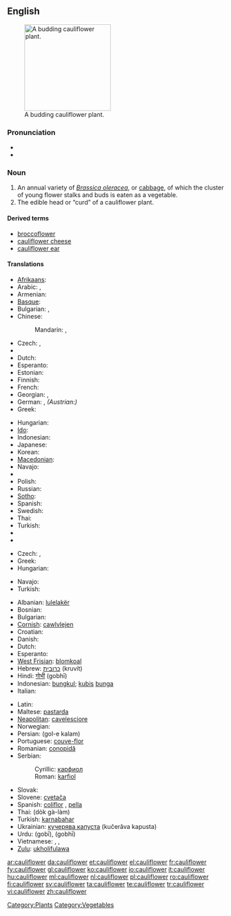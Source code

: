 ==English==
[[Image:Cauliflower.jpg|thumb|right|200px|A budding cauliflower plant.]]

===Pronunciation===
* {{audio|en-au-cauliflower.ogg|Audio (Australia)}}
* {{audio|en-us-cauliflower.ogg|Audio (US)}}

===Noun===
{{en-noun}}

# An annual variety of ''[[Brassica oleracea]]'', or [[cabbage]], of which the cluster of young flower stalks and buds is eaten as a vegetable.
# The edible head or “curd” of a cauliflower plant.

====Derived terms====
* [[broccoflower]]
* [[cauliflower cheese]]
* [[cauliflower ear]]

====Translations====
{{trans-top|Vegetable}}
* [[Afrikaans]]: {{t|af|blomkool|xs=Afrikaans}}
* Arabic: {{t|ar|قرنبيط|m|tr=qarnabiiT}},  {{t|ar|قنبيط|m|tr=qunnabiiT}}
* Armenian: {{t-|hy|ծաղկակաղամբ|tr=çaġkakaġamb}}
* [[Basque]]: {{t|eu|azalore|xs=Basque}}
* Bulgarian: {{t|bg|карнабит|m}},  {{t-|bg|карфиол|m}}
* Chinese:
*: Mandarin: {{t|cmn|花椰菜|tr=huāyēcài|sc=Hani}},  {{t|cmn|菜花|tr=càihuā|sc=Hani}}
* Czech: {{t-|cs|květák|m}}, {{t-|cs|karfiól|m}}
* {{trreq|Danish}}
* Dutch: {{t+|nl|bloemkool}}
* Esperanto: {{t+|eo|florbrasiko|xs=Esperanto}}
* Estonian: {{t|et|lillkapsas}}
* Finnish: {{t+|fi|kukkakaali}}
* French: {{t+|fr|chou-fleur|m}}
* Georgian: {{t|ka|კალბანი|tr=kalbani|sc=Geor|xs=Georgian}},  {{t|ka|ყვავილოვანი კომბოსტო|tr=qvavilovani kombosto|sc=Geor|xs=Georgian}}
* German: {{t+|de|Blumenkohl|m}},  ''(Austrian:)'' {{t|de|Karfiol|m}}
* Greek: {{t+|el|κουνουπίδι|n|tr=kunupídi}}
{{trans-mid}}
* Hungarian: {{t+|hu|karfiol}}
* [[Ido]]: {{t+|io|florkaulo|xs=Ido}}
* Indonesian: {{t-|id|blumkol|xs=Indonesian}}
* Japanese: {{t-|ja|カリフラワー|tr=karifurawā}}
* Korean: {{t|ko|꽃양배추|tr=kkotyangbaechu|sc=Kore}}
* [[Macedonian]]: {{t-|mk|карфиол|m|tr=karfiól}}
* Navajo: {{tø|nv|chʼil łigaii}}
* {{trreq|Persian}}
* Polish: {{t+|pl|kalafior|m}}
* Russian: {{t+|ru|цветная капуста|f|tr=cvetnája kapústa}}
* [[Sotho]]: {{t|st|kholifolawa|xs=Sotho}}
* Spanish: {{t|es|coliflor|f}}
* Swedish: {{t+|sv|blomkål|c}}
* Thai: {{t|th|กะหล่ำ|tr=gàlàm}}
* Turkish: {{t+|tr|karnabahar}}
* {{trreq|Ukrainian}}
* {{trreq|Vietnamese}}
{{trans-bottom}}

{{trans-top|Edible head of a cauliflower plant}}
* Czech: {{t-|cs|květák|m}}, {{t-|cs|karfiól|m}}
* Greek: {{t+|el|κουνουπίδι|n|tr=kunupídi}}
* Hungarian: {{t+|hu|karfiol}}
{{trans-mid}}
* Navajo: {{tø|nv|chʼil łigaii}}
* Turkish: {{t+|tr|karnabahar}}
{{trans-bottom}}

{{checktrans-top}}
* Albanian: [[lulelakër]]
* Bosnian: {{t-|bs|karfiol|m}}
* Bulgarian: {{t-|bg|карфиол|m|tr=karfiol}}
* [[Cornish]]: [[cawlvlejen]]
* Croatian: {{t-|hr|karfiol|m}}
* Danish: {{t+|da|blomkål}}
* Dutch: {{t+|nl|bloemkool|f}}
* Esperanto: {{t+|eo|florbrasiko|xs=Esperanto}}
* [[West Frisian]]: [[blomkoal]]
* Hebrew: [[כרובית]] (kruvít) {{f}}
* Hindi: [[गोभी]] (gobhī)
* Indonesian: [[bungkul]]; [[kubis]] [[bunga]]
* Italian: {{t+|it|cavolfiore|m}}
{{checktrans-mid}}
* Latin: {{t+|la|brassica|f}}
* Maltese: [[pastarda]] {{f}}
* [[Neapolitan]]: [[cavelesciore]]
* Norwegian: {{t-|no|blomkål}}
* Persian: {{fa-Arab|[[گل کلم]]}} (gol-e kalam)
* Portuguese: [[couve-flor]] {{f}}
* Romanian: [[conopidă]] {{f}}
* Serbian:
*: Cyrillic: [[карфиол]] {{m}}
*: Roman: [[karfiol]] {{m}}
* Slovak: {{t-|sk|karfiol|m}}
* Slovene: [[cvetača]] {{f}}
* Spanish: [[coliflor]] {{f}}, [[pella]] {{f}} {{italbrac|Northern Spain|specifically Navarra|Spanish Basque Country|Aragon|and La Rioja}}
* Thai: {{Thai|[[ดอกกะหล่ำ]]}} (dòk gà-làm)
* Turkish: [[karnabahar]]
* Ukrainian: [[кучерява капуста]] (kučerǎva kapusta) {{f}}
* Urdu: {{ur-Arab|[[گوبی]]}} (gobī), {{ur-Arab|[[گوبھی]]}} (gobhī)
* Vietnamese: {{t-|vi|hoa lơ|xs=Vietnamese}}, {{t-|vi|hoa lơ trắng|xs=Vietnamese}}, {{t-|vi|bông cải trắng|xs=Vietnamese}}
* [[Zulu]]: [[ukholifulawa]]
{{checktrans-bottom}}

[[Category:Plants]]
[[Category:Vegetables]]

[[ar:cauliflower]]
[[da:cauliflower]]
[[et:cauliflower]]
[[el:cauliflower]]
[[fr:cauliflower]]
[[fy:cauliflower]]
[[gl:cauliflower]]
[[ko:cauliflower]]
[[io:cauliflower]]
[[it:cauliflower]]
[[hu:cauliflower]]
[[ml:cauliflower]]
[[nl:cauliflower]]
[[pl:cauliflower]]
[[ro:cauliflower]]
[[fi:cauliflower]]
[[sv:cauliflower]]
[[ta:cauliflower]]
[[te:cauliflower]]
[[tr:cauliflower]]
[[vi:cauliflower]]
[[zh:cauliflower]]